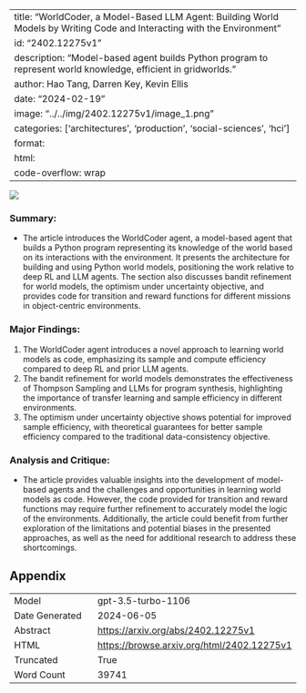 
---
title: "WorldCoder, a Model-Based LLM Agent: Building World Models by Writing Code and Interacting with the Environment"
id: "2402.12275v1"
description: "Model-based agent builds Python program to represent world knowledge, efficient in gridworlds."
author: Hao Tang, Darren Key, Kevin Ellis
date: "2024-02-19"
image: "../../img/2402.12275v1/image_1.png"
categories: ['architectures', 'production', 'social-sciences', 'hci']
format:
  html:
    code-overflow: wrap
---

![](../../img/2402.12275v1/image_1.png)

### Summary:
- The article introduces the WorldCoder agent, a model-based agent that builds a Python program representing its knowledge of the world based on its interactions with the environment. It presents the architecture for building and using Python world models, positioning the work relative to deep RL and LLM agents. The section also discusses bandit refinement for world models, the optimism under uncertainty objective, and provides code for transition and reward functions for different missions in object-centric environments.

### Major Findings:
1. The WorldCoder agent introduces a novel approach to learning world models as code, emphasizing its sample and compute efficiency compared to deep RL and prior LLM agents.
2. The bandit refinement for world models demonstrates the effectiveness of Thompson Sampling and LLMs for program synthesis, highlighting the importance of transfer learning and sample efficiency in different environments.
3. The optimism under uncertainty objective shows potential for improved sample efficiency, with theoretical guarantees for better sample efficiency compared to the traditional data-consistency objective.

### Analysis and Critique:
- The article provides valuable insights into the development of model-based agents and the challenges and opportunities in learning world models as code. However, the code provided for transition and reward functions may require further refinement to accurately model the logic of the environments. Additionally, the article could benefit from further exploration of the limitations and potential biases in the presented approaches, as well as the need for additional research to address these shortcomings.

## Appendix

|          |          |
|----------|----------|
| Model     | gpt-3.5-turbo-1106       |
| Date Generated     | 2024-06-05       |
| Abstract | [https://arxiv.org/abs/2402.12275v1](https://arxiv.org/abs/2402.12275v1)        |
| HTML     | [https://browse.arxiv.org/html/2402.12275v1](https://browse.arxiv.org/html/2402.12275v1)       |
| Truncated       | True       |
| Word Count       | 39741       |
